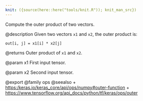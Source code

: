 ```yaml
---
knit: ({source(here::here("tools/knit.R")); knit_man_src})
---
```

Compute the outer product of two vectors.

@description
Given two vectors `x1` and `x2`, the outer product is:

```
out[i, j] = x1[i] * x2[j]
```

@returns
    Outer product of `x1` and `x2`.

@param x1
First input tensor.

@param x2
Second input tensor.

@export
@family ops
@seealso
+ <https:/keras.io/keras_core/api/ops/numpy#outer-function>
+ <https://www.tensorflow.org/api_docs/python/tf/keras/ops/outer>

